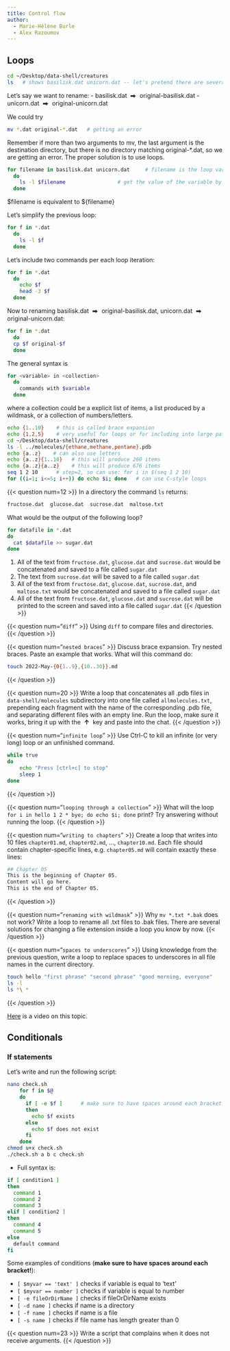 ```yaml
---
title: Control flow
author:
  - Marie-Hélène Burle
  - Alex Razoumov
---
```


## Loops

```.bash
cd ~/Desktop/data-shell/creatures
ls   # shows basilisk.dat unicorn.dat -- let's pretend there are several hundred files here
```

Let's say we want to rename:
- basilisk.dat &nbsp;⮕&nbsp; original-basilisk.dat
- unicorn.dat &nbsp;⮕&nbsp; original-unicorn.dat

We could try

```.bash
mv *.dat original-*.dat   # getting an error
```

Remember if more than two arguments to mv, the last argument is the destination directory, but there is
no directory matching original-*.dat, so we are getting an error. The proper solution is to use loops.

```.bash
for filename in basilisk.dat unicorn.dat     # filename is the loop variable here
  do
    ls -l $filename                 # get the value of the variable by placing $ in front of it
  done
```

$filename is equivalent to ${filename}

Let's simplify the previous loop:
```.bash
for f in *.dat
  do
    ls -l $f
  done
```

Let's include two commands per each loop iteration:
```.bash
for f in *.dat
  do
    echo $f
    head -3 $f
  done
```

Now to renaming basilisk.dat &nbsp;⮕&nbsp; original-basilisk.dat, unicorn.dat &nbsp;⮕&nbsp; original-unicorn.dat:
```.bash
for f in *.dat
  do
  cp $f original-$f
  done
```

The general syntax is

```.bash
for <variable> in <collection>
  do
    commands with $variable
  done
```

where a collection could be a explicit list of items, a list produced by a wildmask, or a collection of
numbers/letters.

```.bash
echo {1..10}    # this is called brace expansion
echo {1,2,5}    # very useful for loops or for including into large paths with multiple items, e.g.
cd ~/Desktop/data-shell/creatures
ls -l ../molecules/{ethane,methane,pentane}.pdb
echo {a..z}    # can also use letters
echo {a..z}{1..10}   # this will produce 260 items
echo {a..z}{a..z}    # this will produce 676 items
seq 1 2 10      # step=2, so can use: for i in $(seq 1 2 10)
for ((i=1; i<=5; i++)) do echo $i; done   # can use C-style loops
```

{{< question num=12 >}}
In a directory the command `ls` returns:
```.bash
fructose.dat  glucose.dat  sucrose.dat  maltose.txt
```
What would be the output of the following loop?
```.bash
for datafile in *.dat
do
  cat $datafile >> sugar.dat
done
```
1. All of the text from `fructose.dat`, `glucose.dat` and `sucrose.dat` would be concatenated and saved to a
   file called `sugar.dat`
2. The text from `sucrose.dat` will be saved to a file called `sugar.dat`
3. All of the text from `fructose.dat`, `glucose.dat`, `sucrose.dat`, and `maltose.txt` would be concatenated
   and saved to a file called `sugar.dat`
4. All of the text from `fructose.dat`, `glucose.dat` and `sucrose.dat` will be printed to the screen and
   saved into a file called `sugar.dat`
{{< /question >}}

{{< question num="`diff`" >}}
Using `diff` to compare files and directories.
{{< /question >}}

{{< question num="`nested braces`" >}}
Discuss brace expansion. Try nested braces. Paste an example that works.
What will this command do:
```.bash
touch 2022-May-{0{1..9},{10..30}}.md
```
{{< /question >}}

{{< question num=20 >}}
Write a loop that concatenates all .pdb files in `data-shell/molecules` subdirectory into one file called
`allmolecules.txt`, prepending each fragment with the name of the corresponding .pdb file, and separating different
files with an empty line. Run the loop, make sure it works, bring it up with the &nbsp;**↑**&nbsp; key and paste into the
chat.
{{< /question >}}

{{< question num="`infinite loop`" >}}
Use Ctrl-C to kill an infinite (or very long) loop or an unfinished command.
```.bash
while true
do
    echo "Press [ctrl+c] to stop"
	sleep 1
done
```
{{< /question >}}

{{< question num="`looping through a collection`" >}}
What will the loop `for i in hello 1 2 * bye; do echo $i; done` print? Try answering without running the loop.
{{< /question >}}

{{< question num="`writing to chapters`" >}}
Create a loop that writes into 10 files `chapter01.md`, `chapter02.md`, ..., `chapter10.md`. Each file should contain
chapter-specific lines, e.g. `chapter05.md` will contain exactly these lines:
```.bash
## Chapter 05
This is the beginning of Chapter 05.
Content will go here.
This is the end of Chapter 05.
```
{{< /question >}}

{{< question num="`renaming with wildmask`" >}}
Why `mv *.txt *.bak` does not work? Write a loop to rename all .txt files to .bak files. There are several solutions for
changing a file extension inside a loop you know by now.
{{< /question >}}

{{< question num="`spaces to underscores`" >}}
Using knowledge from the previous question, write a loop to replace spaces to underscores in all file names in the
current directory.
```.bash
touch hello "first phrase" "second phrase" "good morning, everyone"
ls -l
ls *\ *
```
{{< /question >}}

[Here](https://youtu.be/cCunoOIksAE) is a video on this topic.

## Conditionals

### If statements

Let's write and run the following script:

```.bash
nano check.sh
    for f in $@
    do
      if [ -e $f ]      # make sure to have spaces around each bracket!
      then
        echo $f exists
      else
        echo $f does not exist
      fi
    done
chmod u+x check.sh
./check.sh a b c check.sh
```

* Full syntax is:

```.bash
if [ condition1 ]
then
  command 1
  command 2
  command 3
elif [ condition2 ]
then
  command 4
  command 5
else
  default command
fi
```

Some examples of conditions (**make sure to have spaces around each bracket!**):

- `[ $myvar == 'text' ]` checks if variable is equal to 'text'
- `[ $myvar == number ]` checks if variable is equal to number
- `[ -e fileOrDirName ]` checks if fileOrDirName exists
- `[ -d name ]` checks if name is a directory
- `[ -f name ]` checks if name is a file
- `[ -s name ]` checks if file name has length greater than 0

{{< question num=23 >}}
Write a script that complains when it does not receive arguments.
{{< /question >}}
